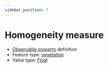 ```yaml
---
sidebar_position: 7
---
```



# Homogeneity measure

- [Observable property](/viewers/dawe-vocabs?uri=https://linked.data.gov.au/def/nrm/325d5ff2-8c81-484a-a422-c13ff29666a9) definition
- Feature type: [vegetation](http://linked.data.gov.au/def/tern-cv/2be2d5ce-ca9d-4dff-8e79-948983944f95)
- Value type: [Float](https://w3id.org/tern/ontologies/tern/Float)

<Example
  protocolModule="vegetation-mapping"
  observableProperty="https://linked.data.gov.au/def/nrm/325d5ff2-8c81-484a-a422-c13ff29666a9"
/>
